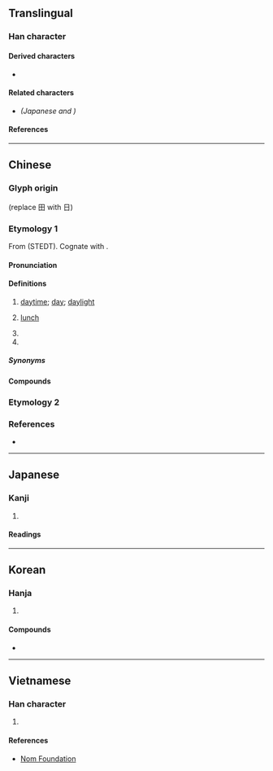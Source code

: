 {{also|昼|畫|書}}
{{character info}}
==Translingual==
{{ja-forms|[[昼]]|[[昼]]|晝}}

===Han character===
{{Han char|rn=72|rad=日|as=07|sn=11|four=50106|canj=LGAM|ids=⿱書一}}

====Derived characters====
* {{l|mul|[[𣻱]], [[𮉂]]}}

====Related characters====
* {{l|mul|[[昼]]}} ''(Japanese {{w|shinjitai}} and {{w|simplified Chinese}})''

====References====
{{Han ref|kx=0495.430|dkj=13948|dj=0862.050|hdz=21515.020|uh=665D}}

----

==Chinese==

===Glyph origin===
{{Han etym}}
{{Han compound|畫|日|t1=draw|t2=sun|ls=ic}} (replace 田 with 日)

===Etymology 1===
{{zh-forms|s=昼}}
From {{inh|zh|sit-pro|*g-duk||daytime; noon}} (STEDT). Cognate with {{cog|bo|གདུགས||midday; umbrella}}.

====Pronunciation====
{{zh-pron
|m=zhòu
|m-s=zou4
|c=zau3
|c-t=ziu1
|g=ziu4
|h=pfs=chu;gd=zu4
|j=zou3
|mb=de̿
|md=dáu/diú
|md_note=dáu - vernacular; diú - literary
|mn=tàu/tiù
|mn_note=tàu - vernacular; tiù - literary
|mn-t=dao3/diu6
|mn-t_note=dao3 - vernacular; diu6 - literary
|w=2tseu
|x=zhou4
|mc=y
|oc=y
|cat=n,pn
}}

====Definitions====
{{zh-hanzi}}

# [[daytime]]; [[day]]; [[daylight]]
# {{lb|zh|Hakka|Min}} [[lunch]]
# {{n-g|An [[ancient]] [[placename]] in modern-day [[Zibo]], [[Shandong]] province, China.}}
# {{surname|zh}}

=====Synonyms=====
{{zh-dial|白天}}
{{zh-dial|午餐}}

====Compounds====
{{zh-der|上晝|下晝|不分晝夜|不捨晝夜|不舍晝夜|俾晝作夜|卜夜卜晝|卜晝卜夜|夜以繼晝|夜行晝伏|旦晝|晝伏|晝伏夜出|晝伏夜游|晝分|晝夜|晝夜停勻|晝夜兼行|晝寢|晝日|晝日晝夜|晝暝|晝短夜長|晝錦之榮|晝錦堂|晝錦榮歸|月明如晝|永晝|沒晝夜|炫晝縞夜|照如白晝|白晝|衣繡晝行|衣錦晝游|中晝:tiong-tàu;Min Nan|晏晝|晝食|欲晝仔:beh-tàu-á;Min Nan}}

===Etymology 2===
{{zh-see|畫|v}}

===References===
* {{R:yue:Hanzi}}

{{zh-cat|Time|Meals}}

----

==Japanese==
{{ja-kanji forms|昼|晝}}

===Kanji===
{{ja-kanji|grade=|rs=日07|shin=昼}}

# {{rfdef|ja|sort=日07}}

====Readings====
{{ja-readings
|goon=ちゅう<ちう
|kanon=ちゅう<ちう
|kun=ひる-
}}

----

==Korean==

===Hanja===
{{ko-hanja|낮|주}}

# {{hanja form of|주|[[daytime]]}}

====Compounds====
* {{ko-l|주간|[[daytime]]|晝間}}

----

==Vietnamese==

===Han character===
{{vi-hantu|[[chú]], [[trú]]|rs=日07}}

# {{rfdef|vi|sort=日07}}

====References====
* [http://nomfoundation.org/common/nom_details.php?codepoint=665d Nom Foundation]